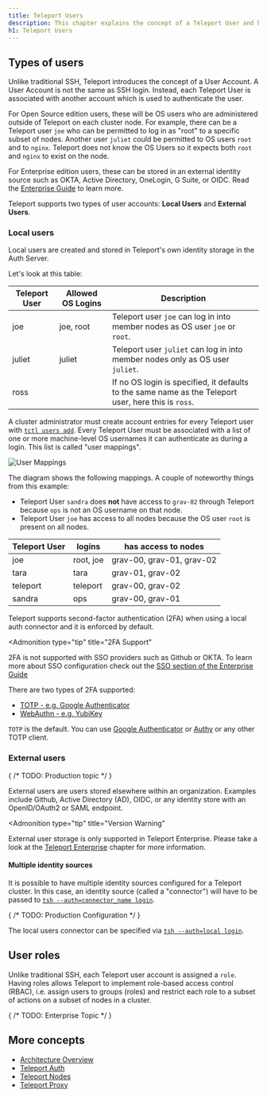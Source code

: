 ```yaml
---
title: Teleport Users
description: This chapter explains the concept of a Teleport User and how it's different from operating system (OS) users or Kubernetes users.
h1: Teleport Users
---
```


## Types of users

Unlike traditional SSH, Teleport introduces the concept of a User Account. A User Account is not the same as SSH login. Instead, each Teleport User is associated with another account which is used to authenticate the user.

For Open Source edition users, these will be OS users who are administered
outside of Teleport on each cluster node. For example, there can be a Teleport user `joe` who can be permitted to log in as "root" to a specific subset of nodes. Another user `juliet` could be permitted to OS users `root` and to `nginx`. Teleport does not know the OS Users so it expects both `root` and `nginx` to exist on the node.

For Enterprise edition users, these can be stored in an external identity source such as OKTA, Active Directory, OneLogin, G Suite, or OIDC. Read the [Enterprise Guide](../enterprise/introduction.mdx) to learn more.

Teleport supports two types of user accounts: **Local Users** and
**External Users**.

### Local users

Local users are created and stored in Teleport's own identity storage in the
Auth Server.

Let's look at this table:

| Teleport User | Allowed OS Logins | Description |
| - | - | - |
| joe | joe, root | Teleport user `joe` can log in into member nodes as OS user `joe` or `root`. |
| juliet | juliet | Teleport user `juliet` can log in into member nodes only as OS user `juliet`. |
| ross | | If no OS login is specified, it defaults to the same name as the Teleport user, here this is `ross`. |

A cluster administrator must create account entries for every Teleport user with
[`tctl users add`](../setup/reference/cli.mdx). Every Teleport User must be associated with a list of one or more machine-level OS usernames it can authenticate as during a login. This list is called "user mappings".

![User Mappings](../../img/user_mappings.svg)

The diagram shows the following mappings. A couple of noteworthy things
from this example:

- Teleport User `sandra` does **not** have access to `grav-02`
  through Teleport because `ops` is not an OS username on that node.
- Teleport User `joe` has access to all nodes because the OS user `root`
  is present on all nodes.

| Teleport User | logins | has access to nodes |
| - | - | - |
| joe | root, joe | grav-00, grav-01, grav-02 |
| tara | tara | grav-01, grav-02 |
| teleport | teleport | grav-00, grav-02 |
| sandra | ops | grav-00, grav-01 |

Teleport supports second-factor authentication (2FA) when using a local auth
connector and it is enforced by default.

<Admonition
  type="tip"
  title="2FA Support"
>
  2FA is not supported with SSO providers such as Github or OKTA. To learn
  more about SSO configuration check out the [SSO section of the Enterprise
  Guide](../enterprise/introduction.mdx#sso)
</Admonition>

There are two types of 2FA supported:

- [TOTP - e.g. Google Authenticator](https://en.wikipedia.org/wiki/Time-based_One-time_Password_Algorithm)
- [WebAuthn - e.g. YubiKey](https://webauthn.guide)

`TOTP` is the default. You can use [Google
Authenticator](https://en.wikipedia.org/wiki/Google_Authenticator) or
[Authy](https://www.authy.com/) or any other TOTP client.

### External users

{
  /* TODO: Production topic */
}

External users are users stored elsewhere within an organization. Examples
include Github, Active Directory (AD), OIDC, or any identity store with an
OpenID/OAuth2 or SAML endpoint.

<Admonition
  type="tip"
  title="Version Warning"
>
  External user storage is only supported in Teleport
  Enterprise. Please take a look at the [Teleport
  Enterprise](../enterprise/introduction.mdx) chapter for more information.
</Admonition>

#### Multiple identity sources

It is possible to have multiple identity sources configured for a Teleport cluster. In this case, an identity source (called a "connector") will have to be passed to [`tsh --auth=connector_name login`](../setup/reference/cli.mdx#tsh-login).

{
  /* TODO: Production Configuration */
}

The local users connector can be specified via [`tsh --auth=local
login`](../setup/reference/cli.mdx#tsh-login).

## User roles

Unlike traditional SSH, each Teleport user account is assigned a `role`. Having roles allows Teleport to implement role-based access control (RBAC), i.e. assign users to groups (roles) and restrict each role to a subset of actions on a subset of nodes in a cluster.

{
  /* TODO: Enterprise Topic */
}

## More concepts

- [Architecture Overview](overview.mdx)
- [Teleport Auth](authentication.mdx)
- [Teleport Nodes](nodes.mdx)
- [Teleport Proxy](proxy.mdx)
